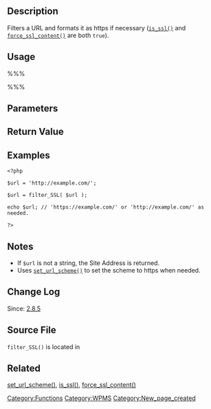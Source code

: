== Description ==
Filters a URL and formats it as https if necessary (<tt>[[Function Reference/is_ssl|is_ssl()]]</tt> and <tt>[[Function Reference/force_ssl_content|force_ssl_content()]]</tt> are both <tt>true</tt>).

== Usage ==
%%%<?php filter_SSL( $url ) ?>%%%
== Parameters ==
{{Parameter|$url|string|The URL to format|required}}

== Return Value ==
{{Return||string|The formatted URL}}

== Examples ==
<pre>
<?php

$url = 'http://example.com/';

$url = filter_SSL( $url );

echo $url; // 'https://example.com/' or 'http://example.com/' as needed.

?>
</pre>

== Notes ==
* If <tt>$url</tt> is not a string, the Site Address is returned.
* Uses <tt>[[Function Reference/set_url_scheme|set_url_scheme()]]</tt> to set the scheme to https when needed.

== Change Log ==
Since: [[Version 2.8.5|2.8.5]]

== Source File ==
<tt>filter_SSL()</tt> is located in {{Trac|wp-includes/ms-functions.php}}

== Related ==
[[Function Reference/set_url_scheme|set_url_scheme()]], [[Function Reference/is_ssl|is_ssl()]], [[Function Reference/force_ssl_content|force_ssl_content()]]

{{Tag Footer}}
[[Category:Functions]][[Category:WPMS]]
[[Category:New_page_created]]
{{Copyedit}}